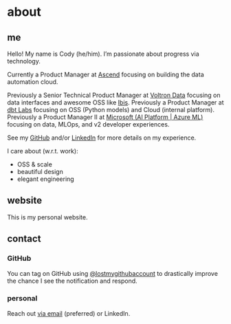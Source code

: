 # about

## me

Hello! My name is Cody (he/him). I'm passionate about progress via technology.

Currently a Product Manager at [Ascend](https://ascend.io) focusing on building the data automation cloud.

Previously a Senior Technical Product Manager at [Voltron Data](https://voltrondata.com) focusing on data interfaces and awesome OSS like [Ibis](https://ibis-project.org). Previously a Product Manager at [dbt Labs](https://getdbt.com) focusing on OSS (Python models) and Cloud (internal platform). Previously a Product Manager II at [Microsoft (AI Platform | Azure ML)](https://azure.microsoft.com/products/machine-learning) focusing on data, MLOps, and v2 developer experiences.

See my [GitHub](https://github.com/lostmygithubaccount) and/or [LinkedIn](https://www.linkedin.com/in/codydkdc) for more details on my experience.

I care about (w.r.t. work):

- OSS & scale
- beautiful design
- elegant engineering

## website

This is my personal website.

## contact

### GitHub

You can tag on GitHub using [@lostmygithubaccount](https://github.com/lostmygithubaccount) to drastically improve the chance I see the notification and respond.

### personal

Reach out [via email](mailto:cody@dkdc.dev) (preferred) or LinkedIn.
